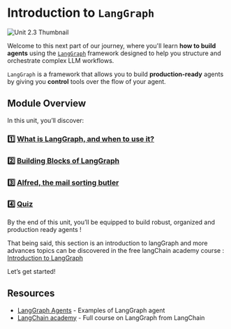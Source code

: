 # Introduction to `LangGraph`

<img src="https://huggingface.co/datasets/agents-course/course-images/resolve/main/en/unit2/LangGraph/LangGraph.png" alt="Unit 2.3 Thumbnail"/>

Welcome to this next part of our journey, where you'll learn **how to build agents** using the [`LangGraph`](https://github.com/langchain-ai/langgraph) framework designed to help you structure and orchestrate complex LLM workflows.

`LangGraph` is a framework that allows you to build **production-ready** agents by giving you **control** tools over the flow of your agent.

## Module Overview

In this unit, you’ll discover:

### 1️⃣ [What is LangGraph, and when to use it?](./when_to_use_langgraph)
### 2️⃣ [Building Blocks of LangGraph](./building_blocks)
### 3️⃣ [Alfred, the mail sorting butler](./first_graph)
### 4️⃣ [Quiz](./quizz1)

By the end of this unit, you’ll be equipped to build robust, organized and production ready agents ! 

That being said, this section is an introduction to langGraph and more advances topics can be discovered in the free langChain academy course : [Introduction to LangGraph](https://academy.langchain.com/courses/intro-to-langgraph)

Let’s get started!

## Resources

- [LangGraph Agents](https://langchain-ai.github.io/langgraph/) - Examples of LangGraph agent
- [LangChain academy](https://academy.langchain.com/courses/intro-to-langgraph) - Full course on LangGraph from LangChain
